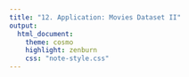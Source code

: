 ```yaml
---
title: "12. Application: Movies Dataset II"
output:
  html_document:
    theme: cosmo
    highlight: zenburn
    css: "note-style.css"
---
```

